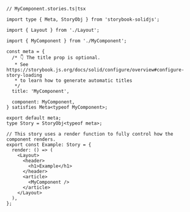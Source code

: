 ```tsx
// MyComponent.stories.ts|tsx

import type { Meta, StoryObj } from 'storybook-solidjs';

import { Layout } from './Layout';

import { MyComponent } from './MyComponent';

const meta = {
  /* 👇 The title prop is optional.
   * See https://storybook.js.org/docs/solid/configure/overview#configure-story-loading
   * to learn how to generate automatic titles
   */
  title: 'MyComponent',

  component: MyComponent,
} satisfies Meta<typeof MyComponent>;

export default meta;
type Story = StoryObj<typeof meta>;

// This story uses a render function to fully control how the component renders.
export const Example: Story = {
  render: () => (
    <Layout>
      <header>
        <h1>Example</h1>
      </header>
      <article>
        <MyComponent />
      </article>
    </Layout>
  ),
};
```
